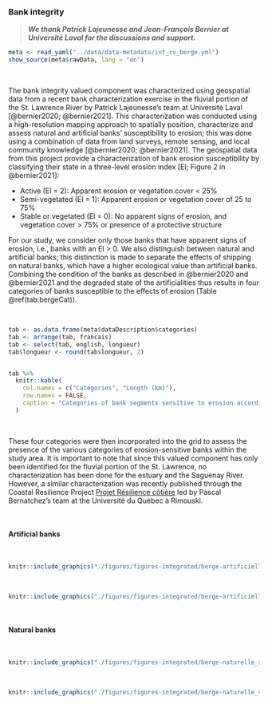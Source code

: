 ### Bank integrity {#berge}

> ***We thank Patrick Lajeunesse and Jean-François Bernier at Université Laval for the discussions and support.***


```r
meta <- read_yaml("../data/data-metadata/int_cv_berge.yml")
show_source(meta$rawData, lang = "en")
```

<br/>

The bank integrity valued component was characterized using geospatial data from a recent bank characterization exercise in the fluvial portion of the St. Lawrence River by Patrick Lajeunesse’s team at Université Laval [@bernier2020; @bernier2021]. This characterization was conducted using a high-resolution mapping approach to spatially position, characterize and assess natural and artificial banks’ susceptibility to erosion; this was done using a combination of data from land surveys, remote sensing, and local community knowledge [@bernier2020; @bernier2021]. The geospatial data from this project provide a characterization of bank erosion susceptibility by classifying their state in a three-level erosion index [EI; Figure 2 in @bernier2021]:

- Active (EI = 2): Apparent erosion or vegetation cover < 25%
- Semi-vegetated (EI = 1): Apparent erosion or vegetation cover of 25 to 75%
- Stable or vegetated (EI = 0): No apparent signs of erosion, and vegetation cover > 75% or presence of a protective structure

For our study, we consider only those banks that have apparent signs of erosion, i.e., banks with an EI > 0. We also distinguish between natural and artificial banks; this distinction is made to separate the effects of shipping on natural banks, which have a higher ecological value than artificial banks. Combining the condition of the banks as described in @bernier2020 and @bernier2021 and the degraded state of the artificialities thus results in four categories of banks susceptible to the effects of erosion (Table \@ref(tab:bergeCat)).

<br/>

```r
tab <- as.data.frame(meta$dataDescription$categories)
tab <- arrange(tab, francais)
tab <- select(tab, english, longueur)
tab$longueur <- round(tab$longueur, 2)


tab %>%
  knitr::kable(
    col.names = c("Categories", "Length (km)"),
    row.names = FALSE,
    caption = "Categories of bank segments sensitive to erosion according to their artificiality and their erosion index (EI) considered for the CEA analysis and their total length in $km$ within the bank characterization data of the fluvial portion of the St. Lawrence River [@bernier2020; @bernier2021]"
  )
```

<br/>

These four categories were then incorporated into the grid to assess the presence of the various categories of erosion-sensitive banks within the study area. It is important to note that since this valued component has only been identified for the fluvial portion of the St. Lawrence, no characterization has been done for the estuary and the Saguenay River. However, a similar characterization was recently published through the Coastal Resilience Project [Projet Résilience côtière](https://ldgizc.uqar.ca/Web/projets/projet-resilience-cotiere) led by Pascal Bernatchez’s team at the Université du Québec à Rimouski.

<br/>

#### Artificial banks

<br>

```r
knitr::include_graphics("./figures/figures-integrated/berge-artificielle_semi_vegetalisee.png")
```

<br>

```r
knitr::include_graphics("./figures/figures-integrated/berge-artificielle_vive.png")
```

<br>

#### Natural banks 

<br>

```r
knitr::include_graphics("./figures/figures-integrated/berge-naturelle_semi_vegetalisee.png")
```

<br>

```r
knitr::include_graphics("./figures/figures-integrated/berge-naturelle_vive.png")
```

<br>
